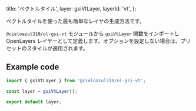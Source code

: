 
  title: 'ベクトルタイル',
  layer: gsiVtLayer,
  layerId: 'vt',
};

ベクトルタイルを使った最も簡単なレイヤの生成方法です。

`@cieloazul310/ol-gsi-vt` モジュールから `gsiVtLayer` 関数をインポートし OpenLayers レイヤーとして定義します。オプションを設定しない場合は、プリセットのスタイルが適用されます。

## Example code

```ts
import { gsiVtLayer } from '@cieloazul310/ol-gsi-vt';

const layer = gsiVtLayer();

export default layer;
```

